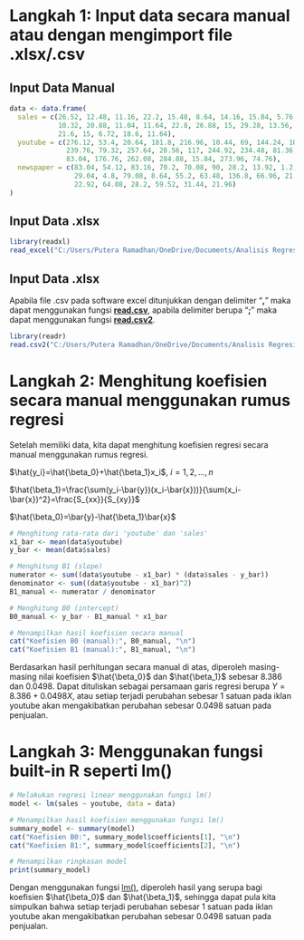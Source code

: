 # Langkah 1: Input data secara manual atau dengan mengimport file .xlsx/.csv

## Input Data Manual

```r
data <- data.frame(
  sales = c(26.52, 12.48, 11.16, 22.2, 15.48, 8.64, 14.16, 15.84, 5.76, 12.72,
            10.32, 20.88, 11.04, 11.64, 22.8, 26.88, 15, 29.28, 13.56, 17.52,
            21.6, 15, 6.72, 18.6, 11.64),
  youtube = c(276.12, 53.4, 20.64, 181.8, 216.96, 10.44, 69, 144.24, 10.32,
              239.76, 79.32, 257.64, 28.56, 117, 244.92, 234.48, 81.36, 337.68,
              83.04, 176.76, 262.08, 284.88, 15.84, 273.96, 74.76),
  newspaper = c(83.04, 54.12, 83.16, 70.2, 70.08, 90, 28.2, 13.92, 1.2, 25.44,
                29.04, 4.8, 79.08, 8.64, 55.2, 63.48, 136.8, 66.96, 21.96,
                22.92, 64.08, 28.2, 59.52, 31.44, 21.96)
)
```

## Input Data .xlsx

```r
library(readxl)
read_excel("C:/Users/Putera Ramadhan/OneDrive/Documents/Analisis Regresi/Minggu 2/Data/data_iklan.xlsx")
```

## Input Data .xlsx

Apabila file .csv pada software excel ditunjukkan dengan delimiter "**,**" maka dapat menggunakan fungsi [**read.csv**]{.underline}, apabila delimiter berupa "**;**" maka dapat menggunakan fungsi [**read.csv2**]{.underline}.

```r
library(readr)
read.csv2("C:/Users/Putera Ramadhan/OneDrive/Documents/Analisis Regresi/Minggu 2/Data/data_iklan.csv")
```

# Langkah 2: Menghitung koefisien secara manual menggunakan rumus regresi

Setelah memiliki data, kita dapat menghitung koefisien regresi secara manual menggunakan rumus regresi.

$\hat{y_i}=\hat{\beta_0}+\hat{\beta_1}x_i$, $i=1,2,...,n$

$\hat{\beta_1}=\frac{\sum(y_i-\bar{y})(x_i-\bar{x}))}{\sum(x_i-\bar{x})^2}=\frac{S_{xx}}{S_{xy}}$

$\hat{\beta_0}=\bar{y}-\hat{\beta_1}\bar{x}$

```r
# Menghitung rata-rata dari 'youtube' dan 'sales'
x1_bar <- mean(data$youtube)
y_bar <- mean(data$sales)

# Menghitung B1 (slope)
numerator <- sum((data$youtube - x1_bar) * (data$sales - y_bar))
denominator <- sum((data$youtube - x1_bar)^2)
B1_manual <- numerator / denominator

# Menghitung B0 (intercept)
B0_manual <- y_bar - B1_manual * x1_bar

# Menampilkan hasil koefisien secara manual
cat("Koefisien B0 (manual):", B0_manual, "\n")
cat("Koefisien B1 (manual):", B1_manual, "\n")
```

Berdasarkan hasil perhitungan secara manual di atas, diperoleh masing-masing nilai koefisien  $\hat{\beta_0}$ dan $\hat{\beta_1}$ sebesar 8.386 dan 0.0498. Dapat dituliskan sebagai persamaan garis regresi berupa $Y=8.386+0.0498X$, atau setiap terjadi perubahan sebesar 1 satuan pada iklan youtube akan mengakibatkan perubahan sebesar 0.0498 satuan pada penjualan.

# Langkah 3: Menggunakan fungsi built-in R seperti lm()

```r
# Melakukan regresi linear menggunakan fungsi lm()
model <- lm(sales ~ youtube, data = data)

# Menampilkan hasil koefisien menggunakan fungsi lm()
summary_model <- summary(model)
cat("Koefisien B0:", summary_model$coefficients[1], "\n")
cat("Koefisien B1:", summary_model$coefficients[2], "\n")

# Menampilkan ringkasan model
print(summary_model)
```

Dengan menggunakan fungsi [lm()]{.underline}, diperoleh hasil yang serupa bagi koefisien $\hat{\beta_0}$ dan $\hat{\beta_1}$, sehingga dapat pula kita simpulkan bahwa setiap terjadi perubahan sebesar 1 satuan pada iklan youtube akan mengakibatkan perubahan sebesar 0.0498 satuan pada penjualan.

